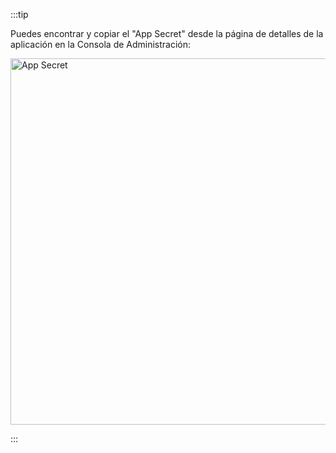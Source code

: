 :::tip

<p>
  Puedes encontrar y copiar el "App Secret" desde la página de detalles de la aplicación en la
  Consola de Administración:
</p>

<img alt="App Secret" src="/img/assets/app-secret.png" width="586px" />

:::
